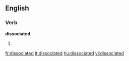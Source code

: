 
==English==

===Verb===
'''dissociated'''

# {{past of|[[dissociate]]}}

[[fr:dissociated]]
[[it:dissociated]]
[[hu:dissociated]]
[[vi:dissociated]]